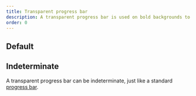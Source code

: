 ```yaml
---
title: Transparent progress bar
description: A transparent progress bar is used on bold backgrounds to maintain suitable contrast.
order: 0
---
```



## Default

<Example
	Component={TransparentProgressBarExample}
	packageName="@atlaskit/progress-bar"
	backgroundColor="blue"
/>

## Indeterminate

A transparent progress bar can be indeterminate, just like a standard
[progress bar](/components/progress-bar).

<Example
	Component={TransparentProgressBarIndeterminateExample}
	packageName="@atlaskit/progress-bar"
	backgroundColor="blue"
/>
